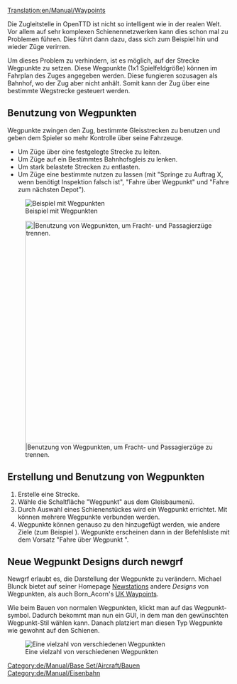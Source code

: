 [[Translation:en/Manual/Waypoints]]


Die Zugleitstelle in OpenTTD ist nicht so intelligent wie in der realen Welt. Vor allem auf sehr komplexen Schienennetzwerken kann dies schon mal zu Problemen führen. Dies führt dann dazu, dass sich zum Beispiel hin und wieder Züge verirren.

Um dieses Problem zu verhindern, ist es möglich, auf der Strecke Wegpunkte zu setzen. Diese Wegpunkte (1x1 Spielfeldgröße) können im Fahrplan des Zuges angegeben werden. Diese fungieren sozusagen als Bahnhof, wo der Zug aber nicht anhält. Somit kann der Zug über eine bestimmte Wegstrecke gesteuert werden.

== Benutzung von Wegpunkten ==
Wegpunkte zwingen den Zug, bestimmte Gleisstrecken zu benutzen und geben dem Spieler so mehr Kontrolle über seine Fahrzeuge.
* Um Züge über eine festgelegte Strecke zu leiten.
* Um Züge auf ein Bestimmtes Bahnhofsgleis zu lenken.
* Um stark belastete Strecken zu entlasten.
* Um Züge eine bestimmte {{Page:en/Pystro/Template/Link Translation|Advanced Main Line Depot|De|Depot-Gruppe|Verbessertes Hauptlinien-Depot|Verbessertes Hauptliniendepot|Erweitertes Hauptlinien-Depot|Erweitertes Hauptliniendepot}} nutzen zu lassen (mit "Springe zu Auftrag X, wenn benötigt Inspektion falsch ist", "Fahre über Wegpunkt" und "Fahre zum nächsten Depot").

[[File:en/Manual/Checkpoints.png|center|frame|Beispiel mit Wegpunkten]]

[[File:en/Manual/Waypoints.png|center|thumb|500px||Benutzung von Wegpunkten, um Fracht- und Passagierzüge zu trennen.]]

== Erstellung und Benutzung von Wegpunkten ==
# Erstelle eine Strecke.
# Wähle die Schaltfläche "Wegpunkt" aus dem Gleisbaumenü.
# Durch Auswahl eines Schienenstückes wird ein Wegpunkt errichtet. Mit {{en/Keypress|Strg}} können mehrere Wegpunkte verbunden werden.
# Wegpunkte können genauso zu den {{Page:en/Pystro/Template/Link Translation|Orders|De|Befehlen|Befehle|Orders|Ziele}} hinzugefügt werden, wie andere Ziele (zum Beispiel {{Page:en/Pystro/Template/Link Translation|Station|De|Stationen|Station|Stationen|Haltepunkt|Haltepunkte}}). Wegpunkte erscheinen dann in der Befehlsliste mit dem Vorsatz "Fahre über Wegpunkt ".

== Neue Wegpunkt Designs durch newgrf ==
Newgrf erlaubt es, die Darstellung der Wegpunkte zu verändern. Michael Blunck bietet auf seiner Homepage [http://grfcrawler.tt-forums.net/details.php?do=details&id=13 Newstations] andere ''Designs'' von Wegpunkten, als auch Born_Acorn's [http://grfcrawler.tt-forums.net/details.php?do=details&id=104 UK Waypoints].

Wie beim Bauen von normalen Wegpunkten, klickt man auf das Wegpunkt-symbol. Dadurch bekommt man nun ein GUI, in dem man den gewünschten Wegpunkt-Stil wählen kann. Danach platziert man diesen Typ Wegpunkte wie gewohnt auf den Schienen.

[[File:en/Manual/Newgrfwayp.png|center|frame|Eine vielzahl von verschiedenen Wegpunkten]]

[[Category:de/Manual/Base Set/Aircraft/Bauen]]
[[Category:de/Manual/Eisenbahn]]